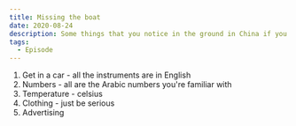 ```yaml
---
title: Missing the boat
date: 2020-08-24
description: Some things that you notice in the ground in China if you have your eyes open.
tags:
  - Episode
---
```


1. Get in a car - all the instruments are in English
2. Numbers - all are the Arabic numbers you're familiar with
3. Temperature - celsius
4. Clothing - just be serious
5. Advertising

